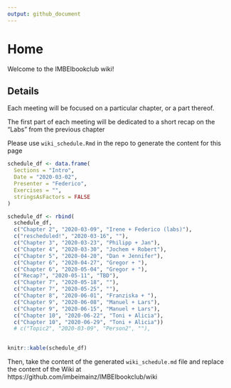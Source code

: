 ```yaml
---
output: github_document
---
```


# Home

Welcome to the IMBEIbookclub wiki!

## Details

Each meeting will be focused on a particular chapter, or a part thereof. 

The first part of each meeting will be dedicated to a short recap on the "Labs" from the previous chapter

Please use `wiki_schedule.Rmd` in the repo to generate the content for this page

```r
schedule_df <- data.frame(
  Sections = "Intro",
  Date = "2020-03-02",
  Presenter = "Federico",
  Exercises = "",
  stringsAsFactors = FALSE
)
```

```r
schedule_df <- rbind(
  schedule_df,
  c("Chapter 2", "2020-03-09", "Irene + Federico (labs)"),
  c("rescheduled!", "2020-03-16", ""),
  c("Chapter 3", "2020-03-23", "Philipp + Jan"),
  c("Chapter 4", "2020-03-30", "Jochem + Robert"),
  c("Chapter 5", "2020-04-20", "Dan + Jennifer"),
  c("Chapter 6", "2020-04-27", "Gregor + "),
  c("Chapter 6", "2020-05-04", "Gregor + "),
  c("Recap?", "2020-05-11", "TBD"),
  c("Chapter 7", "2020-05-18", ""),
  c("Chapter 7", "2020-05-25", ""),
  c("Chapter 8", "2020-06-01", "Franziska + "),
  c("Chapter 9", "2020-06-08", "Manuel + Lars"),
  c("Chapter 9", "2020-06-15", "Manuel + Lars"),
  c("Chapter 10", "2020-06-22", "Toni + Alicia"),
  c("Chapter 10", "2020-06-29", "Toni + Alicia"))
  # c("Topic2", "2020-03-09", "Person2", ""),
  
```


```r
knitr::kable(schedule_df)
```

Then, take the content of the generated `wiki_schedule.md` file and replace the content of the Wiki at https://github.com/imbeimainz/IMBEIbookclub/wiki


